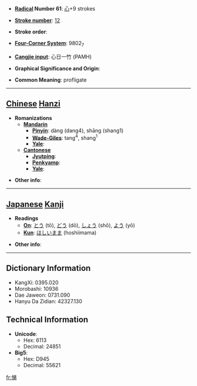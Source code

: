 * '''[[Wiktionary:Chinese radical index| Radical]] Number 61''': [[Wiktionary:Chinese radical index 心|心]]+9 strokes

* '''[[Wiktionary:Chinese total strokes index|Stroke number]]''': [[Wiktionary:Chinese total strokes index 12|12]]

* '''Stroke order''': 

* '''[[Wiktionary:Chinese four corner index|Four-Corner System]]''': 9802<sub>7</sub>

* '''[[Wiktionary:Chinese Cangjie index|Cangjie input]]''': 心日一竹 (PAMH)

* '''Graphical Significance and Origin''': 

* '''Common Meaning''': profligate

----

== [[Chinese]] [[Hanzi]] ==

* '''Romanizations'''
** '''[[Mandarin]]'''
*** '''[[Pinyin]]''': dàng (dang4), shāng (shang1)
*** '''[[Wade-Giles]]''': tang<sup>4</sup>, shang<sup>1</sup>
*** '''[[Yale]]''': 
** '''[[Cantonese]]'''
*** '''[[Jyutping]]''':
*** '''[[Penkyamp]]''': 
*** '''[[Yale]]''': 

* '''Other info''': 

----

== [[Japanese]] [[Kanji]] ==

* '''Readings'''
** '''[[On]]''': [[とう]] (tō), [[どう]] (dō), [[しょう]] (shō), [[よう]] (yō)
** '''[[Kun]]''': [[ほしいまま]] (hoshiimama)

* '''Other info''':  

----

== Dictionary Information ==

* KangXi: 0395.020
* Morobashi: 10936
* Dae Jaweon: 0731.090
* Hanyu Da Zidian: 42327.130

== Technical Information ==

* '''Unicode''':
** Hex: 6113
** Decimal: 24851
* '''Big5''':
** Hex: D945
** Decimal: 55621

[[fr:愓]]